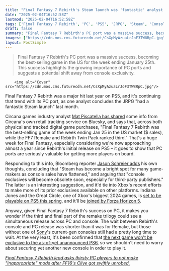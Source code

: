 ```yaml
---
title: "Final Fantasy 7 Rebirth's Steam launch was 'fantastic' analyst says after PC players sent the JRPG port flying to the US best-selling spot in the week of its release"
date: "2025-02-04T16:52:58Z"
lastmod: "2025-02-04T16:52:58Z"
tags: ['Final Fantasy 7 Rebirth', 'PC', 'PS5', 'JRPG', 'Steam', 'Console Exclusives', 'Game Sales']
draft: false
summary: "Final Fantasy 7 Rebirth's PC port was a massive success, becoming the best-selling game in the US for the week ending January 25th.  This success highlights the growing importance of PC ports and suggests a potential shift away from console exclusivity."
images: ["https://cdn.mos.cms.futurecdn.net/CsXpMyAzuaLrJoF3TW8RpC.jpg"]
layout: PostSimple
---
```

> Final Fantasy 7 Rebirth's PC port was a massive success, becoming the best-selling game in the US for the week ending January 25th.  This success highlights the growing importance of PC ports and suggests a potential shift away from console exclusivity.


        <img alt="Cover" src="https://cdn.mos.cms.futurecdn.net/CsXpMyAzuaLrJoF3TW8RpC.jpg"/>
        
Final Fantasy 7 Rebirth was a major hit last year on PS5, and it's continuing that trend with its PC port, as one analyst concludes the JRPG "had a fantastic Steam launch" last month.

Circana games industry analyst [<u>Mat Piscatella has shared</u>](https://bsky.app/profile/matpiscatella.bsky.social/post/3lhc3xrqq7k2z) some info from Circana's own retail tracking service on Bluesky, and says that, across both physical and tracked digital game purchases, "Final Fantasy 7 Rebirth was the best-selling game of the week ending Jan 25 in the US market ($ sales), while the FF7 Remake and Rebirth Twin Pack ranked third." That's a huge week for Final Fantasy, especially considering we're now approaching almost a year since Rebirth's initial release on PS5 – it goes to show that PC ports are seriously valuable for getting more players on board.

Responding to this info, Bloomberg reporter [<u>Jason Schreier adds</u>](https://bsky.app/profile/jasonschreier.bsky.social/post/3lhc7njvm4225) his own thoughts, concluding that "Steam has become a bright spot for many game-makers as console sales have flattened," and arguing that "console exclusives will become obsolete soon, especially for third-party publishers." The latter is an interesting suggestion, and it'd tie into Xbox's recent efforts to make more of its prior exclusives available on other platforms. Indiana Jones and the Great Circle, one of Xbox's biggest 2024 games, is [<u>set to be playable on PS5 this spring</u>](https://www.gamesradar.com/games/action/phil-spencer-never-said-indiana-jones-wouldnt-come-to-ps5-he-said-it-wouldnt-be-1-of-the-first-4-xbox-exclusives-to-do-so-like-grounded-and-hi-fi-rush/), and it'll be [<u>joined by Forza Horizon 5</u>](https://www.gamesradar.com/games/forza-horizon/forza-horizon-5-is-the-latest-xbox-game-to-make-the-leap-to-ps5-and-its-launching-this-spring-with-all-of-the-same-content-and-dlc/).

Anyway, given Final Fantasy 7 Rebirth's success on PC, it makes you wonder if the third and final part of the remake trilogy could see a simultaneous release across PC and console. The wait between Rebirth's console and PC release was shorter than it was for Remake, but those without one of [Sony](https://www.gamesradar.com/tag/sony/)'s current-gen consoles still had a pretty long time to wait. At the very least, it's been confirmed that [<u>the next game won't be exclusive to the as-of-yet unannounced PS6</u>](https://www.gamesradar.com/games/final-fantasy/final-fantasy-7-part-3-wont-be-a-ps6-exclusive-and-its-been-in-the-works-for-about-nine-months-already/), so we shouldn't need to worry about securing yet another new console in order to play it.

[<u><em>Final Fantasy 7 Rebirth lead asks thirsty PC players to not make "inappropriate" mods after FF16's Clive got swiftly unrobed.</em></u>](https://www.gamesradar.com/games/final-fantasy/final-fantasy-7-rebirth-lead-asks-thirsty-pc-players-to-not-make-inappropriate-mods-after-ff16s-clive-got-swiftly-unrobed/)
        